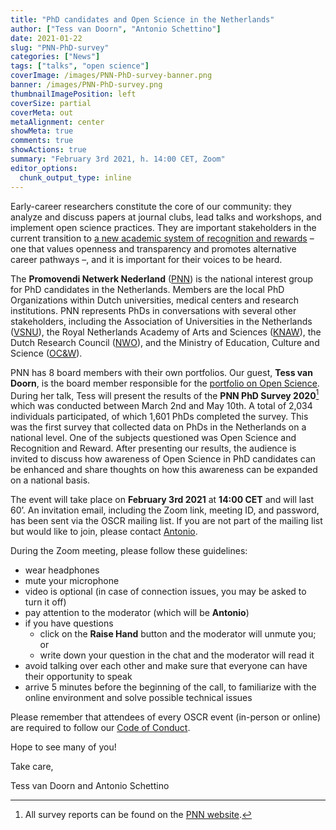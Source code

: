 ```yaml
---
title: "PhD candidates and Open Science in the Netherlands"
author: ["Tess van Doorn", "Antonio Schettino"]
date: 2021-01-22
slug: "PNN-PhD-survey"
categories: ["News"]
tags: ["talks", "open science"]
coverImage: /images/PNN-PhD-survey-banner.png
banner: /images/PNN-PhD-survey.png
thumbnailImagePosition: left
coverSize: partial
coverMeta: out
metaAlignment: center
showMeta: true
comments: true
showActions: true
summary: "February 3rd 2021, h. 14:00 CET, Zoom"
editor_options: 
  chunk_output_type: inline
---
```


Early-career researchers constitute the core of our community: they analyze and discuss papers at journal clubs, lead talks and workshops, and implement open science practices. They are important stakeholders in the current transition to [a new academic system of recognition and rewards](https://vsnu.nl/recognitionandrewards/recognition-and-rewards/index.html) -- one that values openness and transparency and promotes alternative career pathways --, and it is important for their voices to be heard.

The **Promovendi Netwerk Nederland** ([PNN](https://hetpnn.nl/en/over-pnn/)) is the national interest group for PhD candidates in the Netherlands. Members are the local PhD Organizations within Dutch universities, medical centers and research institutions. PNN represents PhDs in conversations with several other stakeholders, including the Association of Universities in the Netherlands ([VSNU](https://vsnu.nl/en_GB)), the Royal Netherlands Academy of Arts and Sciences ([KNAW](https://www.knaw.nl/en)), the Dutch Research Council ([NWO](https://www.nwo.nl/en)), and the Ministry of Education, Culture and Science ([OC&W](https://www.government.nl/ministries/ministry-of-education-culture-and-science)).

PNN has 8 board members with their own portfolios. Our guest, **Tess van Doorn**, is the board member responsible for the [portfolio on Open Science](https://hetpnn.nl/en/open-science/). During her talk, Tess will present the results of the **PNN PhD Survey 2020**[^1] which was conducted between March 2nd and May 10th. A total of 2,034 individuals participated, of which 1,601 PhDs completed the survey. This was the first survey that collected data on PhDs in the Netherlands on a national level. One of the subjects questioned was Open Science and Recognition and Reward. After presenting our results, the audience is invited to discuss how awareness of Open Science in PhD candidates can be enhanced and share thoughts on how this awareness can be expanded on a national basis. 

The event will take place on **February 3rd 2021** at **14:00 CET** and will last 60'. An invitation email, including the Zoom link, meeting ID, and password, has been sent via the OSCR mailing list. If you are not part of the mailing list but would like to join, please contact [Antonio](mailto:schettino@eur.nl).

During the Zoom meeting, please follow these guidelines:

* wear headphones
* mute your microphone
* video is optional (in case of connection issues, you may be asked to turn it off)
* pay attention to the moderator (which will be **Antonio**)
* if you have questions
  - click on the **Raise Hand** button and the moderator will unmute you; or
  - write down your question in the chat and the moderator will read it
* avoid talking over each other and make sure that everyone can have their opportunity to speak
* arrive 5 minutes before the beginning of the call, to familiarize with the online environment and solve possible technical issues

Please remember that attendees of every OSCR event (in-person or online) are required to follow our [Code of Conduct](https://www.openscience-rotterdam.com/coc/).

Hope to see many of you!

Take care,

Tess van Doorn and Antonio Schettino

[^1]: All survey reports can be found on the [PNN website](https://hetpnn.nl/2020/08/26/pnn-phd-survey-rapporten/). 

